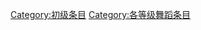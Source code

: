 {{catmore1|[[Wikipedia:舞蹈专题|Wikipedia:舞蹈专题]]}}
{{Articles by Quality|topic=舞蹈|project=舞蹈|format=toc}}
{{emptycat}}

[[Category:初级条目|Category:初级条目]]
[[Category:各等级舞蹈条目|Category:各等级舞蹈条目]]